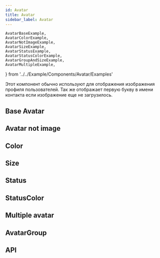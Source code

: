 ```yaml
---
id: Avatar
title: Avatar
sidebar_label: Avatar
---
```


    AvatarBaseExample,
	AvatarColorExample,
	AvatarNotImageExample,
	AvatarSizeExample,
	AvatarStatusExample,
	AvatarStatusColorExample,
	AvatarGroupAndSizeExample,
	AvatarMultipleExample,
} from '../../Example/Components/Avatar/Examples'

Этот компонент обычно используют для отображения изображения профиля пользователей. Так же отображает первую букву в имени контакта если изображение еще не загрузилось.

## Base Avatar

<AvatarBaseExample />

## Avatar not image

<AvatarNotImageExample />

## Color

<AvatarColorExample />


## Size

<AvatarSizeExample />

## Status

<AvatarStatusExample />

## StatusColor

<AvatarStatusColorExample />

## Multiple avatar

<AvatarMultipleExample />

## AvatarGroup

<AvatarGroupAndSizeExample />

## API

<ApiDoc name='Avatar' />